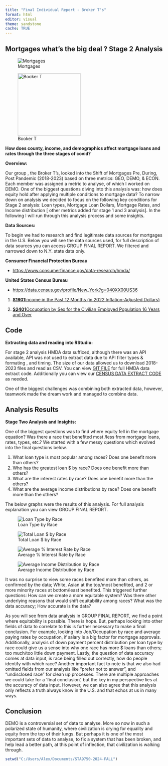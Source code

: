 ```yaml
---
title: "Final Individual Report - Broker T's"
format: html
editor: visual
theme: sandstone
cache: TRUE
---
```


## Mortgages what's the big deal ? Stage 2 Analysis

![Mortgages](https://encrypted-tbn0.gstatic.com/images?q=tbn:ANd9GcROjlWjvB5DkaalQ_rwm0en69Gnn-pi3FAqEg&s){fig-align="center"}

![Booker T](https://encrypted-tbn0.gstatic.com/images?q=tbn:ANd9GcRYBY94Rusnp3sZuFouMvumdWqxvj3aCNCAWQ&s){fig-align="center" width="200"}

**How does county, income, and demographics affect mortgage loans and rates through the three stages of covid?**

**Overview:**

Our group , the Broker T's, looked into the Shift of Mortgages Pre, During, Post Pandemic (2018-2023) based on three metrics: GEO, DEMO, & ECON. Each member was assigned a metric to analyse, of which I worked on DEMO. One of the biggest questions diving into this analysis was: how does equity hold after applying multiple conditions to mortgage data? To narrow down on analysis we decided to focus on the following key conditions for Stage 2 analysis: Loan types, Mortgage Loan Dollars, Mortgage Rates, and Income distribution \[ other metrics added for stage 1 and 3 analysis\]. In the following I will run through this analysis process and some insights.

**Data Sources:**

To begin we had to research and find legitimate data sources for mortgages in the U.S. Below you will see the data sources used, for full description of data sources you can access GROUP FINAL REPORT. We filtered and narrowed down to N.Y. state data only.

**Consumer Financial Protection Bureau**

-   <https://www.consumerfinance.gov/data-research/hmda/> 

**United States Census Bureau**

-   <https://data.census.gov/profile/New_York?g=040XX00US36> 

1.  [**S1901**Income in the Past 12 Months (in 2022 Inflation-Adjusted Dollars)](https://data.census.gov/table/ACSST5Y2022.S1901?q=Income%20by%20county&g=040XX00US36,36$0500000)

<!-- -->

2.  [**S2401**Occupation by Sex for the Civilian Employed Population 16 Years and Over](https://data.census.gov/table/ACSST5Y2022.S2401?q=Employment%20by%20county&g=040XX00US36,36$0500000)

## Code

**Extracting data and reading into RStudio:**

For stage 2 analysis HMDA data sufficed, although there was an API available, API was not used to extract data due to API filter types & formating , and timing. The size of our data allowed us to download 2018-2023 files and read as CSV. You can view [GIT FILE](https://github.com/Malexandra-Jerez/STA9750-2024-FALL/blob/main/HMD.R) for full HMDA data extract code. Additionally you can view our [CENSUS DATA EXTRACT CODE](https://github.com/ayrama/broker-team9-mortgage-analysis/blob/main/temp.qmd) as needed.

One of the biggest challenges was combining both extracted data, however, teamwork made the dream work and managed to combine data.

## Analysis Results

**Stage Two Analysis and Insights:**

One of the biggest questions was to find where equity fell in the mortgage equation? Was there a race that benefited most /less from mortgage loans, rates, types, etc.? We started with a few messy questions which evolved into the final questions below.

1.  What loan type is most popular among races? Does one benefit more than others?
2.  Who has the greatest loan \$ by race? Does one benefit more than others?
3.  What are the interest rates by race? Does one benefit more than the others?
4.  What are the average income distributions by race? Does one benefit more than the others?

The below graphs were the results of this analysis. For full analysis explanation you can view GROUP FINAL REPORT.

![Loan Type by Race](1.png)

![Total Loan \$ by Race](2.png)

![Average % Interest Rate by Race](3.png)

![Average Income Distribution by Race](4.png)

It was no surprise to view some races benefited more than others, as confirmed by the data; White, Asian at the top/most benefited, and 2 or more minority races at bottom/least benefited. This triggered further questions: How can we create a more equitable system? Was there other underlying reasons that would shift equitability among races? What was the data accuracy; How accurate is the data?

As you will see from data analysis in GROUP FINAL REPORT, we find a point where equitability is possible. There is hope. But, perhaps looking into other fields of data to correlate to this is further necessary to make a final conclusion. For example, looking into Job/Occupation by race and average paying rates by occupation, if salary is a big factor for mortgage approvals. Additionally, analysis of down payment percent distribution per loan type by race could give us a sense into why one race has more \$ loans than others; too much/too little down payment. Lastly, the question of data accuracy comes at data input, is race being filled out correctly, how do people identify with which race? Another important fact to note is that we also had omitted fields from our analysis like "prefer not to answer", and "undisclosed race" for clean up processes. There are multiple approaches we could take for a 'final conclusion', but the key in my perspective lies at the accuracy of data input. However, we can also agree that this analysis only reflects a truth always know in the U.S. and that echos at us in many ways.

## Conclusion

DEMO is a controversial set of data to analyse. More so now in such a polarized state of humanity, where civilization is crying for equality and equity from the top of their lungs. But perhaps it is one of the most important sets of data to analyse, to fix a system that has been broken, and help lead a better path, at this point of inflection, that civilization is walking through.

```r
setwd("C:/Users/Alex/Documents/STA9750-2024-FALL")
```
